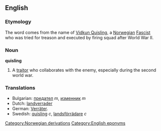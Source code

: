 ==English==

===Etymology===
The word comes from the name of [http://en.wikipedia.org/wiki/Vidkun_Quisling Vidkun Quisling], a [[Norwegian]] [[Fascist]] who was tried for treason and executed by firing squad after World War II.

===Noun===
'''quisling''' <!--pl?-->
# A [[traitor]] who collaborates with the enemy, especially during the second world war.

===Translations===
*Bulgarian: [[предател]] ''m'', [[изменник]] ''m''
*Dutch: [[landverrader]]
*German: [[Verräter]].
*Swedish: [[quisling]] ''c'', [[landsförrädare]] ''c''

[[Category:Norwegian derivations]]
[[Category:English eponyms]]
